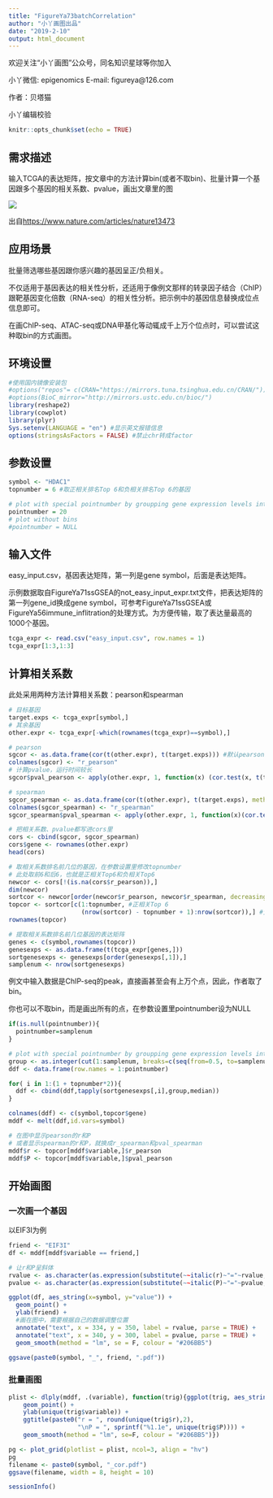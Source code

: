 ```yaml
---
title: "FigureYa73batchCorrelation"
author: "小丫画图出品"
date: "2019-2-10"
output: html_document
---
```

欢迎关注“小丫画图”公众号，同名知识星球等你加入

小丫微信: epigenomics  E-mail: figureya@126.com

作者：贝塔猫

小丫编辑校验

```r
knitr::opts_chunk$set(echo = TRUE)
```

## 需求描述

输入TCGA的表达矩阵，按文章中的方法计算bin(或者不取bin)、批量计算一个基因跟多个基因的相关系数、pvalue，画出文章里的图

![](example.png) 

出自<https://www.nature.com/articles/nature13473>

## 应用场景

批量筛选哪些基因跟你感兴趣的基因呈正/负相关。

不仅适用于基因表达的相关性分析，还适用于像例文那样的转录因子结合（ChIP）跟靶基因变化倍数（RNA-seq）的相关性分析。把示例中的基因信息替换成位点信息即可。

在画ChIP-seq、ATAC-seq或DNA甲基化等动辄成千上万个位点时，可以尝试这种取bin的方式画图。

## 环境设置

```r
#使用国内镜像安装包
#options("repos"= c(CRAN="https://mirrors.tuna.tsinghua.edu.cn/CRAN/"))
#options(BioC_mirror="http://mirrors.ustc.edu.cn/bioc/")
library(reshape2)
library(cowplot)
library(plyr)
Sys.setenv(LANGUAGE = "en") #显示英文报错信息
options(stringsAsFactors = FALSE) #禁止chr转成factor
```

## 参数设置

```r
symbol <- "HDAC1"
topnumber = 6 #取正相关排名Top 6和负相关排名Top 6的基因

# plot with special pointnumber by groupping gene expression levels into equally sized bins
pointnumber = 20 
# plot without bins
#pointnumber = NULL
```

## 输入文件

easy_input.csv，基因表达矩阵，第一列是gene symbol，后面是表达矩阵。

示例数据取自FigureYa71ssGSEA的not_easy_input_expr.txt文件，把表达矩阵的第一列gene_id换成gene symbol，可参考FigureYa71ssGSEA或FigureYa56immune_inflitration的处理方式。为方便传输，取了表达量最高的1000个基因。

```r
tcga_expr <- read.csv("easy_input.csv", row.names = 1)
tcga_expr[1:3,1:3]
```

## 计算相关系数

此处采用两种方法计算相关系数：pearson和spearman

```r
# 目标基因
target.exps <- tcga_expr[symbol,]
# 其余基因
other.expr <- tcga_expr[-which(rownames(tcga_expr)==symbol),]

# pearson
sgcor <- as.data.frame(cor(t(other.expr), t(target.exps))) #默认pearson
colnames(sgcor) <- "r_pearson"
# 计算pvalue，运行时间较长
sgcor$pval_pearson <- apply(other.expr, 1, function(x) (cor.test(x, t(target.exps))$p.value))

# spearman
sgcor_spearman <- as.data.frame(cor(t(other.expr), t(target.exps), method = "spearman"))
colnames(sgcor_spearman) <- "r_spearman"
sgcor_spearman$pval_spearman <- apply(other.expr, 1, function(x)(cor.test(x, t(target.exps), method = "spearman")$p.value))

# 把相关系数、pvalue都写进cors里
cors <- cbind(sgcor, sgcor_spearman)
cors$gene <- rownames(other.expr)
head(cors)

# 取相关系数排名前几位的基因，在参数设置里修改topnumber
# 此处取前6和后6，也就是正相关Top6和负相关Top6
newcor <- cors[!(is.na(cors$r_pearson)),]
dim(newcor)
sortcor <- newcor[order(newcor$r_pearson, newcor$r_spearman, decreasing = T),]
topcor <- sortcor[c(1:topnumber, #正相关Top 6
                    (nrow(sortcor) - topnumber + 1):nrow(sortcor)),] #负相关Top 6
rownames(topcor)

# 提取相关系数排名前几位基因的表达矩阵
genes <- c(symbol,rownames(topcor))
genesexps <- as.data.frame(t(tcga_expr[genes,]))
sortgenesexps <- genesexps[order(genesexps[,1]),]
samplenum <- nrow(sortgenesexps)
```

例文中输入数据是ChIP-seq的peak，直接画甚至会有上万个点，因此，作者取了bin。

你也可以不取bin，而是画出所有的点，在参数设置里pointnumber设为NULL

```r
if(is.null(pointnumber)){
  pointnumber=samplenum
}

# plot with special pointnumber by groupping gene expression levels into equally sized bins
group <- as.integer(cut(1:samplenum, breaks=c(seq(from=0.5, to=samplenum, by=samplenum/pointnumber), samplenum+0.5)))
ddf <- data.frame(row.names = 1:pointnumber)

for( i in 1:(1 + topnumber*2)){
  ddf <- cbind(ddf,tapply(sortgenesexps[,i],group,median))
}

colnames(ddf) <- c(symbol,topcor$gene)
mddf <- melt(ddf,id.vars=symbol)

# 在图中显示pearson的r和P
# 或者显示spearman的r和P，就换成r_spearman和pval_spearman
mddf$r <- topcor[mddf$variable,]$r_pearson
mddf$P <- topcor[mddf$variable,]$pval_pearson 
```

## 开始画图

### 一次画一个基因

以EIF3I为例

```r
friend <- "EIF3I"
df <- mddf[mddf$variable == friend,]

# 让r和P呈斜体
rvalue <- as.character(as.expression(substitute(~~italic(r)~"="~rvalue, list(rvalue = format(round(unique(df$r),2), nsmall= 2)))))
pvalue <- as.character(as.expression(substitute(~~italic(P)~"="~pvalue, list(pvalue = format(sprintf("%1.1e", unique(df$P)), nsmall= 2)))))

ggplot(df, aes_string(x=symbol, y="value")) +
  geom_point() +
  ylab(friend) +
  #画在图中，需要根据自己的数据调整位置
  annotate("text", x = 334, y = 350, label = rvalue, parse = TRUE) +
  annotate("text", x = 340, y = 300, label = pvalue, parse = TRUE) +
  geom_smooth(method = "lm", se = F, colour = "#206BB5")

ggsave(paste0(symbol, "_", friend, ".pdf"))
```

### 批量画图

```r
plist <- dlply(mddf, .(variable), function(trig){ggplot(trig, aes_string(x=symbol, y="value")) +
    geom_point() +
    ylab(unique(trig$variable)) +
    ggtitle(paste0("r = ", round(unique(trig$r),2),
                   "\nP = ", sprintf("%1.1e", unique(trig$P)))) +
    geom_smooth(method = "lm", se=F, colour = "#206BB5")})

pg <- plot_grid(plotlist = plist, ncol=3, align = "hv")
pg
filename <- paste0(symbol, "_cor.pdf")
ggsave(filename, width = 8, height = 10)
```

```r
sessionInfo()
```